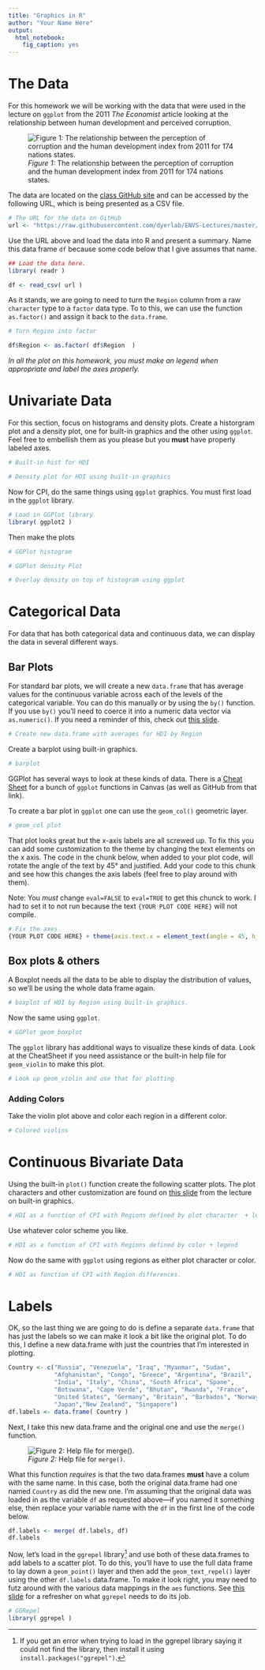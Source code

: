 ```yaml
---
title: "Graphics in R"
author: "Your Name Here"
output: 
  html_notebook:
    fig_caption: yes
---
```


# The Data

For this homework we will be working with the data that were used in the lecture on `ggplot` from the 2011 *The Economist* article looking at the relationship between human development and perceived corruption.

![*Figure 1:* The relationship between the perception of corruption and the human development index from 2011 for 174 nations states.](https://live.staticflickr.com/65535/50294412713_25bbd52230_c_d.jpg)

The data are located on the [class GitHub site](https://github.com/dyerlab/ENVS-Lectures) and can be accessed by the following URL, which is being presented as a CSV file.

```r
# The URL for the data on GitHub
url <- "https://raw.githubusercontent.com/dyerlab/ENVS-Lectures/master/data/EconomistData.csv"
```

Use the URL above and load the data into R and present a summary.  Name this data frame `df` because some code below that I give assumes that name.

```r
## Load the data here.
library( readr )

df <- read_csv( url )
```

As it stands, we are going to need to turn the `Region` column from a raw `character` type to a `factor` data type.  To to this, we can use the function `as.factor()` and assign it back to the `data.frame`.


```r
# Turn Region into factor

df$Region <- as.factor( df$Region  )
```


*In all the plot on this homework, you must make an legend when appropriate and label the axes properly.*


# Univariate Data

For this section, focus on histograms and density plots.  Create a historgram plot and a density plot, one for built-in graphics and the other using `ggplot`.  Feel free to embellish them as you please but you **must** have properly labeled axes.

```r
# Built-in hist for HDI

```

```r
# Density plot for HDI using built-in graphics

```

Now for CPI, do the same things using `ggplot` graphics.  You must first load in the `ggplot` library.

```r
# Load in GGPlot library
library( ggplot2 )
```

Then make the plots

```r
# GGPlot histogram
```

```r
# GGPlot density Plot
```

```r
# Overlay density on top of histogram using ggplot
```


# Categorical Data

For data that has both categorical data and continuous data, we can display the data in several different ways.  

## Bar Plots 

For standard bar plots, we will create a new `data.frame` that has average values for the continuous variable across each of the levels of the categorical variable.  You can do this manually or by using the `by()` function.  If you use `by()` you'll need to coerce it into a numeric data vector via `as.numeric()`.  If you need a reminder of this, check out [this slide](https://dyerlab.github.io/ENVS-Lectures/visualization/basic_visualization/slides.html#51).

```r
# Create new data.frame with averages for HDI by Region
```

Create a barplot using built-in graphics.

```r
# barplot
```

GGPlot has several ways to look at these kinds of data.  There is a [Cheat Sheet](https://github.com/rstudio/cheatsheets/blob/master/data-visualization-2.1.pdf) for a bunch of `ggplot` functions in Canvas (as well as GitHub from that link).  

To create a bar plot in `ggplot` one can use the `geom_col()` geometric layer.  

```r
# geom_col plot
```

That plot looks great but the x-axis labels are all screwed up.  To fix this you can add some customization to the theme by changing the text elements on the x axis.  The code in the chunk below, when added to your plot code, will rotate the angle of the text by 45° and justified.  Add your code to this chunk and see how this changes the axis labels (feel free to play around with them).  

Note: You *must* change `eval=FALSE` to `eval=TRUE` to get this chunck to work.  I had to set it to not run because the text `{YOUR PLOT CODE HERE}` will not compile.

```r
# Fix the axes
{YOUR PLOT CODE HERE} + theme(axis.text.x = element_text(angle = 45, hjust=1))
```

## Box plots & others

A Boxplot needs all the data to be able to display the distribution of values, so we'll be using the whole data frame again.

```r
# boxplot of HDI by Region using built-in graphics.
```

Now the same using `ggplot`.

```r
# GGPlot geom_boxplot
```

The `ggplot` library has additional ways to visualize these kinds of data. Look at the CheatSheet if you need assistance or the built-in help file for `geom_violin` to make this plot.



```r
# Look up geom_violin and use that for plotting
```

### Adding Colors

Take the violin plot above and color each region in a different color.  

```r
# Colored violins
```


# Continuous Bivariate Data

Using the built-in `plot()` function create the following scatter plots. The plot characters and other customization are found on [this slide](https://dyerlab.github.io/ENVS-Lectures/visualization/basic_visualization/slides.html#28) from the lecture on built-in graphics.


```r
# HDI as a function of CPI with Regions defined by plot character  + legend
```

Use whatever color scheme you like.

```r
# HDI as a function of CPI with Regions defined by color + legend
```

Now do the same with `ggplot` using regions as either plot character or color.

```r
# HDI as function of CPI with Region differences.
```



# Labels

OK, so the last thing we are going to do is define a separate `data.frame` that has just the labels so we can make it look a bit like the original plot.  To do this, I define a new data.frame with just the countries that I'm interested in plotting.

```r
Country <- c("Russia", "Venezuela", "Iraq", "Myanmar", "Sudan",
             "Afghanistan", "Congo", "Greece", "Argentina", "Brazil", 
             "India", "Italy", "China", "South Africa", "Spane", 
             "Botswana", "Cape Verde", "Bhutan", "Rwanda", "France", 
             "United States", "Germany", "Britain", "Barbados", "Norway", 
             "Japan","New Zealand", "Singapore")
df.labels <- data.frame( Country )
```

Next, I take this new data.frame and the original one and use the `merge()` function.

![*Figure 2:* Help file for `merge()`.](https://live.staticflickr.com/65535/50348700586_c9ee681494_c_d.jpg)

What this function *requires* is that the two data.frames **must** have a colum with the same name.  In this case, both the original data.frame had one named `Country` as did the new one.  I'm assuming that the original data was loaded in as the variable `df` as requested above—if you named it something else, then replace your variable name with the `df` in the first line of the code below.

```r
df.labels <- merge( df.labels, df)
df.labels
```


Now, let's load in the `ggrepel` library[^1] and use both of these data.frames to add labels to a scatter plot.  To do this, you'll have to use the full data frame to lay down a `geom_point()` layer and then add the `geom_text_repel()` layer using the other `df.labels` data.frame. To make it look right, you may need to futz around with the various data mappings in the `aes` functions.  See [this slide](https://dyerlab.github.io/ENVS-Lectures/visualization/ggplot_graphics/slides.html#62) for a refresher on what `ggrepel` needs to do its job.

```r
# GGRepel 
library( ggrepel )
```








[^1]: If you get an error when trying to load in the ggrepel library saying it could not find the library, then install it using `install.packages("ggrepel")`.


